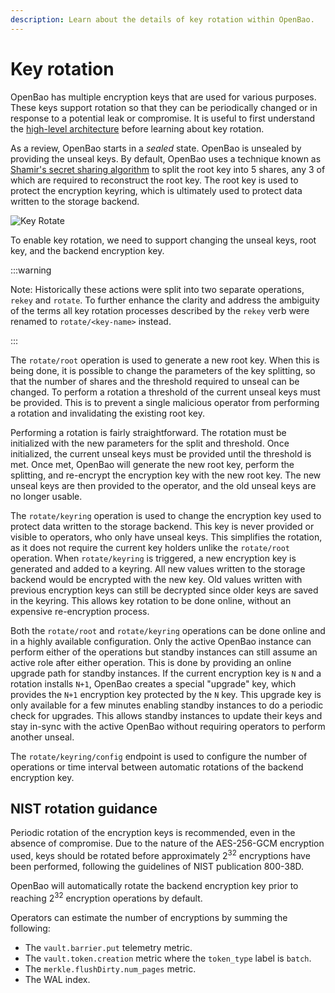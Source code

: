 ```yaml
---
description: Learn about the details of key rotation within OpenBao.
---
```


# Key rotation

OpenBao has multiple encryption keys that are used for various purposes. These keys
support rotation so that they can be periodically changed or in response to a potential
leak or compromise. It is useful to first understand the [high-level architecture](/docs/internals/architecture)
before learning about key rotation.

As a review, OpenBao starts in a _sealed_ state. OpenBao is unsealed by providing the
unseal keys. By default, OpenBao uses a technique known as [Shamir's secret sharing algorithm](https://en.wikipedia.org/wiki/Shamir's_Secret_Sharing)
to split the root key into 5 shares, any 3 of which are required to reconstruct the root
key. The root key is used to protect the encryption keyring, which is ultimately used
to protect data written to the storage backend.

![Key Rotate](/img/openbao-key-rotate.png)

To enable key rotation, we need to support changing the unseal keys, root key, and the
backend encryption key. 

:::warning

Note: Historically these actions were split into two separate operations, `rekey` and 
`rotate`. To further enhance the clarity and address the ambiguity of the terms all
key rotation processes described by the `rekey` verb were renamed to `rotate/<key-name>`
instead. 

:::

The `rotate/root` operation is used to generate a new root key. When this is being done,
it is possible to change the parameters of the key splitting, so that the number of shares
and the threshold required to unseal can be changed. To perform a rotation a threshold of
the current unseal keys must be provided. This is to prevent a single malicious operator
from performing a rotation and invalidating the existing root key.

Performing a rotation is fairly straightforward. The rotation must be initialized with the
new parameters for the split and threshold. Once initialized, the current unseal keys must
be provided until the threshold is met. Once met, OpenBao will generate the new root key,
perform the splitting, and re-encrypt the encryption key with the new root key. The new
unseal keys are then provided to the operator, and the old unseal keys are no longer usable.

The `rotate/keyring` operation is used to change the encryption key used to protect data
written to the storage backend. This key is never provided or visible to operators, who
only have unseal keys. This simplifies the rotation, as it does not require the current
key holders unlike the `rotate/root` operation. When `rotate/keyring` is triggered, a new
encryption key is generated and added to a keyring. All new values written to the storage
backend would be encrypted with the new key. Old values written with previous encryption
keys can still be decrypted since older keys are saved in the keyring. This allows key
rotation to be done online, without an expensive re-encryption process.

Both the `rotate/root` and `rotate/keyring` operations can be done online and in a highly
available configuration. Only the active OpenBao instance can perform either of the
operations but standby instances can still assume an active role after either operation.
This is done by providing an online upgrade path for standby instances. If the current
encryption key is `N` and a rotation installs `N+1`, OpenBao creates a special "upgrade"
key, which provides the `N+1` encryption key protected by the `N` key. This upgrade key
is only available for a few minutes enabling standby instances to do a periodic check for
upgrades. This allows standby instances to update their keys and stay in-sync with the
active OpenBao without requiring operators to perform another unseal.

The `rotate/keyring/config` endpoint is used to configure the number of operations or
time interval between automatic rotations of the backend encryption key.

## NIST rotation guidance

Periodic rotation of the encryption keys is recommended, even in the absence of
compromise. Due to the nature of the AES-256-GCM encryption used, keys should be
rotated before approximately 2<sup>32</sup> encryptions have been performed, following
the guidelines of NIST publication 800-38D.

OpenBao will automatically rotate the backend encryption key
prior to reaching 2<sup>32</sup> encryption operations by default.

Operators can estimate the number of encryptions by summing the following:

- The `vault.barrier.put` telemetry metric.
- The `vault.token.creation` metric where the `token_type` label is `batch`.
- The `merkle.flushDirty.num_pages` metric.
- The WAL index.
